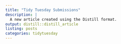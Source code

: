 ```yaml
---
title: "Tidy Tuesday Submissions"
description: |
  A new article created using the Distill format.
output: distill::distill_article
listing: posts
categories: tidytuesday
---
```



